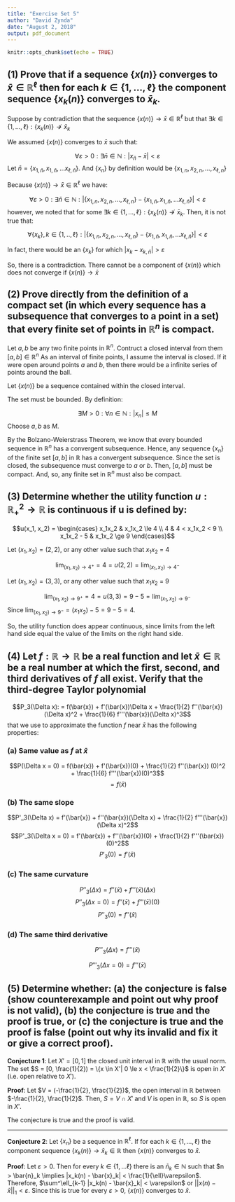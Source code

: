 ---
title: "Exercise Set 5"
author: "David Zynda"
date: "August 2, 2018"
output: pdf_document
---

```{r setup, include=FALSE}
knitr::opts_chunk$set(echo = TRUE)
```

## (1) Prove that if a sequence $\{x(n)\}$ converges to $\bar{x} \in \mathbb{R}^\ell$ then for each $k \in \{1,...,\ell\}$ the component sequence $\{x_k(n)\}$ converges to $\bar{x}_k$. 

Suppose by contradiction that the sequence $\{x(n)\} \rightarrow \bar{x} \in \mathbb{R}^\ell$ but that $\exists k \in \{1,...,\ell\} : \{x_k(n)\} \nrightarrow \bar{x}_k$

We assumed $\{x(n)\}$ converges to $\bar{x}$ such that:

$$\forall \varepsilon > 0 : \exists \bar{n} \in \mathbb{N}: |x_{\bar{n}} - \bar{x}| < \varepsilon$$
Let $\bar{n} = \{x_{1,\bar{n}},x_{1,\bar{n}}, ... x_{\ell,\bar{n}}\}$. And $\{x_n\}$ by definition would be $\{x_{1,n}, x_{2,n}, ..., x_{\ell,n}\}$

Because $\{x(n)\} \rightarrow \bar{x} \in \mathbb{R}^\ell$ we have:

$$\forall \varepsilon > 0 : \exists \bar{n} \in \mathbb{N} : |\{x_{1,n}, x_{2,n}, ..., x_{\ell,n}\} - \{x_{1,\bar{n}},x_{1,\bar{n}}, ... x_{\ell,\bar{n}}\}| < \varepsilon$$
however, we noted that for some  $\exists k \in \{1,...,\ell\} : \{x_k(n)\} \nrightarrow \bar{x}_k$. Then, it is not true that: 

$$\forall \{x_k\}, k \in \{1,..,\ell\}: |\{x_{1,n}, x_{2,n}, ..., x_{\ell,n}\} - \{x_{1,\bar{n}},x_{1,\bar{n}}, ... x_{\ell,\bar{n}}\}| < \varepsilon$$

In fact, there would be an $\{x_k\}$ for which $|x_k - x_{k, \bar{n}}| > \varepsilon$

So, there is a contradiction. There cannot be a component of $\{x(n)\}$ which does not converge if $\{x(n)\} \rightarrow \bar{x}$


## (2) Prove directly from the definition of a compact set (in which every sequence has a subsequence that converges to a point in a set) that every finite set of points in $\mathbb{R}^n$ is compact. 


Let $a,b$ be any two finite points in $\mathbb{R}^n$. Contruct a closed interval from them $[a,b] \in \mathbb{R}^n$ As an interval of finite points, I assume the interval is closed. If it were open around points $a$ and $b$, then there would be a infinite series of points around the ball.

Let $\{x(n)\}$ be a sequence contained within the closed interval. 

The set must be bounded. By definition:

$$\exists M > 0: \forall n \in \mathbb{N} : |x_n| \le M$$
Choose $a, b$ as $M$. 

By the Bolzano-Weierstrass Theorem, we know that every bounded sequence in $\mathbb{R}^n$ has a convergent subsequence. Hence, any sequence $\{x_n\}$ of the finite set $[a,b]$ in $\mathbb{R}$ has a convergent subsequence. Since the set is closed, the subsequence must converge to $a$ or $b$. Then, $[a,b]$ must be compact. And, so, any finite set in $\mathbb{R}^n$ must also be compact.  

## (3) Determine whether the utility function $u: \mathbb{R}^2_+ \rightarrow \mathbb{R}$ is continuous if u is defined by:

$$u(x_1, x_2) =  \begin{cases} 
                    x_1x_2 & x_1x_2 \le 4 \\
                    4 & 4 < x_1x_2 < 9 \\
                    x_1x_2 - 5 & x_1x_2 \ge 9 
                  \end{cases}$$ 


Let $(x_1, x_2) = (2,2)$, or any other value such that $x_1x_2$ = 4

$$\lim_{(x_1,x_2) \rightarrow 4^+} = 4 = u(2,2) = \lim_{(x_1,x_2) \rightarrow 4^-}$$

Let $(x_1, x_2) = (3,3)$, or any other value such that $x_1x_2$ = 9

$$\lim_{(x_1,x_2) \rightarrow 9^+} = 4 = u(3,3) = 9 - 5  = \lim_{(x_1,x_2) \rightarrow 9^-}$$
Since $\lim_{(x_1,x_2) \rightarrow 9^-} = (x_1x_2) - 5 = 9 - 5 = 4$.


So, the utility function does appear continuous, since limits from the left hand side equal the value of the limits on the right hand side. 






## (4) Let $f: \mathbb{R} \rightarrow \mathbb{R}$ be a real function and let $\bar{x} \in \mathbb{R}$ be a real number at which the first, second, and third derivatives of $f$ all exist. Verify that the third-degree Taylor polynomial

$$P_3(\Delta x): = f(\bar{x}) + f'(\bar{x})\Delta x + \frac{1}{2} f''(\bar{x})(\Delta x)^2 + \frac{1}{6} f'''(\bar{x})(\Delta x)^3$$
that we use to approximate the function $f$ near $\bar{x}$ has the following properties:


### (a) Same value as $f$ at $\bar{x}$

$$P(\Delta x = 0) = f(\bar{x}) + f'(\bar{x})(0) + \frac{1}{2} f''(\bar{x}) (0)^2 + \frac{1}{6} f'''(\bar{x})(0)^3$$
$$ = f(\bar{x})$$

### (b) The same slope
$$P'_3(\Delta x) =  f'(\bar{x}) +  f''(\bar{x})(\Delta x) + \frac{1}{2} f'''(\bar{x})(\Delta x)^2$$
$$P'_3(\Delta x = 0) =  f'(\bar{x}) +  f''(\bar{x})(0) + \frac{1}{2} f'''(\bar{x})(0)^2$$
$$P'_3(0) =  f'(\bar{x})$$

### (c) The same curvature

$$P''_3(\Delta x) = f''(\bar{x}) + f'''(\bar{x})(\Delta x)$$
$$P''_3(\Delta x = 0) = f''(\bar{x}) + f'''(\bar{x})(0)$$
$$P''_3(0) =  f''(\bar{x})$$

### (d) The same third derivative

$$P'''_3(\Delta x) =  f'''(\bar{x})$$

$$P'''_3(\Delta x = 0) =  f'''(\bar{x})$$

## (5) Determine whether: (a) the conjecture is false (show counterexample and point out why proof is not valid), (b) the conjecture is true and the proof is true, or (c) the conjecture is true and the proof is false (point out why its invalid and fix it or give a correct proof).

__Conjecture 1__: Let $X' = [0,1]$ the closed unit interval in $\mathbb{R}$ with the usual norm. The set $S = [0, \frac{1}{2}) = \{x \in X'| 0 \le x < \frac{1}{2}\}$ is open in $X'$ (i.e. open relative to $X'$). 

__Proof__: Let $V = (-\frac{1}{2}, \frac{1}{2})$, the open interval in $\mathbb{R}$ between $-\frac{1}{2}, \frac{1}{2}$. Then, $S = V \cap X'$ and $V$ is open in $\mathbb{R}$, so $S$ is open in $X'$. 


The conjecture is true and the proof is valid. 

_____________________________________________________________________________________________________

__Conjecture 2__: Let $\{x_n\}$ be a sequence in $\mathbb{R}^\ell$. If for each $k \in \{1,...,\ell\}$ the component sequence $\{x_k(n)\} \rightarrow \bar{x}_k \in \mathbb{R}$ then $\{x(n)\}$ converges to $\bar{x}$. 

__Proof__: Let $\varepsilon > 0$. Then for every $k \in \{1, ...\ell\}$ there is an $\bar{n}_k \in \mathbb{N}$ such that $n > \bar{n}_k \implies |x_k(n) - \bar{x}_k| < \frac{1}{\ell}\varepsilon$. Therefore, $\sum^\ell_{k-1} |x_k(n) - \bar{x}_k| < \varepsilon$ or $||x(n) - \bar{x}||_1 < \varepsilon$. Since this is true for every $\varepsilon > 0$, $\{x(n)\}$ converges to $\bar{x}$. 





















